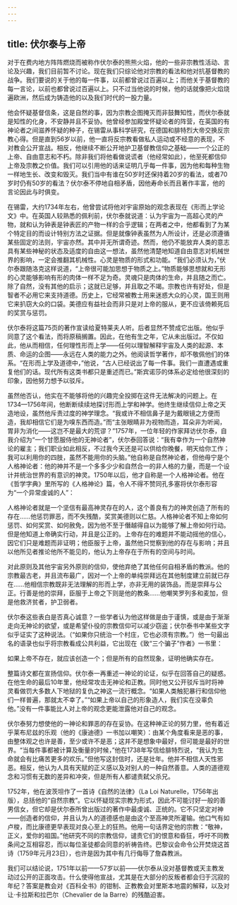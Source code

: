 ```yaml
---
---
---
```

title: 伏尔泰与上帝
---




对于在费内地方阵阵燃烧而被称作伏尔泰的熊熊火焰，他的一些非宗教性活动、言论及兴趣，我们目前暂不讨论。现在我们只综论他对宗教的看法和他对抗基督教的战争。我们要说的关于他的每一件事，以前都曾说过百遍以上；而他关于基督教的每一言论，以前也都曾说过百遍以上。只不过当他说的时候，他的话就像把火焰烧遍欧洲，然后成为铸造他的以及我们时代的一股力量。

他会怀疑基督信条，这是自然的事，因为宗教企图掩灭而非鼓舞知性，而伏尔泰就是知性的化身，不安静并且不妥协。他曾经参加殿堂怀疑论者的阵营，在英国的有神论者之间滋养怀疑的种子，在锡雷从事科学研究，在德国和腓特烈大帝交换反宗教心得。但是直到56岁以前，他一直将反宗教看做私人运动或不经意的表现，不对教会公开宣战。相反，他继续不断公开地护卫基督教信仰之基础——一个公正的上帝、自由意志和不朽。除非我们将他看做说谎者（他经常如此），他至死都信仰上帝及宗教之价值。我们可以引用他的话来证明几乎每一件事，因为他和每种生物一样地生长、改变和毁灭。我们当中有谁在50岁时还保持着20岁的看法，或者70岁时仍有50岁的看法？伏尔泰不停地自相矛盾，因他寿命长而且著作丰富，他的言论因此与时俱变。

在锡雷，大约1734年左右，他曾尝试将他对宇宙原始的观念表现在《形而上学论文》中。在英国人较熟悉的佩利前，伏尔泰就说道：认为宇宙为一高超心灵的产物，就和认为钟表是钟表匠的产物一样的合乎逻辑；在两者之中，他都看到了为某个特定目的而设计特别方法之证据。但是就像钟表虽然为人所设计，还是必须遵循某些固定的法则，宇宙亦然。其中并无所谓奇迹。然而，他仍不能放弃人类的意志具有某些神秘的状态及适度的自由这一想法，虽然他清楚地知道自由意志对机械世界的影响，一定会推翻其机械性。心灵是物质的形式和功能。“我们必须认为，”伏尔泰跟随洛克这样说道，“上帝很可能加思想于物质之上。”物质能够思想就和无形的心灵能够影响有形的肉体一样不足为奇。灵魂只是肉体的生命，并且随之而亡。除了自然，没有其他的启示；这就已足够，并且取之不竭。宗教也许有好处，但是智者不必用它来支持道德。历史上，它经常被教士用来迷惑大众的心灵，国王则用它来扒窃大众的口袋。美德应有益社会而非只是对上帝的服从，更不应该倚赖死后的奖赏与惩罚。

伏尔泰将这篇75页的著作宣读给夏特莱夫人听。后者显然不赞成它出版。他似乎同意了这个看法，而将原稿搁置。因此，在他有生之年，它从未出版过。不仅如此，他从而相信，任何理性形而上学——任何以理智解释宇宙及人类的起源、本质、命运的企图——永远在人类的能力之外。他阅读哲学著作，却不敬佩他们的体系。“在形而上学及道德中，”他说，“古人已经说出了每一件事。我们一直遭遇或重复他们的话。现代所有这类书都只是重述而已。”斯宾诺莎的体系必定给他很深刻的印象，因他努力想予以驳斥。

虽然他否认，他实在不能够将他的兴趣完全投掷在这件无法解决的问题上。在1734—1756年间，他断断续续地探讨形而上学和神学。他终生继续信仰上帝之天造地设，虽然他斥责过度的神学理念。“我或许不相信鼻子是为戴眼镜之方便而造，我却相信它们是为嗅东西而造。”而“主张眼睛非为视物而造，耳朵非为听闻，胃非为消化——这岂不是最大的荒谬？”1757年，一位年轻的作家拜访伏尔泰，自我介绍为“一个甘愿服侍他的无神论者”，伏尔泰回答说：“我有幸作为一个自然神论的雇主；我们职业如此相反，不过我今天还是可以供给你晚餐，明天给你工作；我可以利用你的四肢，虽然不能用你的头脑。”他自称是自然神论者，但他毋宁是个人格神论者：他的神并不是一个多多少少和自然合一的非人格的力量，而是一个设计并统治世界的有意识的神灵。1750年以后，他才自称是一个人格神论者。他在《哲学字典》里所写的《人格神论》篇，令人不得不赞同孔多塞将伏尔泰形容为“一个异常虔诚的人”：

人格神论者就是一个坚信有最高神灵存在的人，这个善良有力的神灵创造了所有的存在……他惩罚罪恶，而不失残酷，奖赏美德则以仁慈。人格神论者不知上帝如何惩罚、如何奖赏、如何赦免，因为他不至于僭越得自以为能够了解上帝如何行动。但是他知道上帝确实行动，并且是公正的。上帝存在的难题并不能动摇他的信心，因它们只是难题而非证明；他臣服于上帝，虽然他只觉察到他的存在与影响；并且以他所见者推论他所不能见的，他认为上帝存在于所有的空间与时间。

对此原则及其他宇宙另外原则的信仰，使他弃绝了其他任何自相矛盾的教派。他的宗教最古老，并且流布最广，因对一个上帝的单纯崇拜远在其他制度建立前就已存在……他相信宗教既非无法理解的形而上学，亦非无用的装饰品，而是崇拜与公正。行善是他的崇拜，臣服于上帝之下则是他的教条……他嘲笑罗列多和麦加，但是他救济贫者，护卫弱者。



伏尔泰这些表白是否真心诚意？一些学者认为他这样做是由于谨慎，或是由于渐渐走向无神论的欲望，或是希望仆役的宗教信仰可以减少窃盗；伏尔泰书中某些文字似乎证实了这种说法。（“如果你只统治一个村庄，它也必须有宗教。”）他一句最出名的语录也似乎将宗教看成公共利益，它出现在《致“三个骗子”作者》一书里：

如果上帝不存在，就应该创造一个；但是所有的自然现象，证明他确实存在。



整篇诗文都在宣扬信仰。伏尔泰一再重述一神论的论证，似乎在回答自己的疑惑。在他生命的最后10年里，他经常攻击无神论和正教。同时他又公开驳斥当时将神灵看做罚大多数人下地狱的复仇之神这一流行概念。“如果人类触犯暴行和信仰他们一样普遍，那就太不幸了。”“如果上帝以自己的形象造人，我们实在没辜负他。”没有一件事能比人对上帝的观念更能泄露他对自己的观念。

伏尔泰努力想使他的一神论和罪恶的存在妥协。在这种神正论的努力里，他有着近乎莱布尼兹的乐观（他的《康迪德》一书加以嘲笑）：由某个角度看来是恶的事，由整体观之也许是善，至少或许不是恶；这并不是想象中最好，但可能是最好的世界。“当每件事都被计算及衡量的时候，”他在1738年写信给腓特烈说，“我认为生命就会有比痛苦更多的欢乐。”但他写这封信时，还是壮年。他并不相信人天性邪恶。相反，他认为人具有天赋的正义感以及对别人的一种自然善意。人类的道德观念和习惯有无数的差异和冲突，但是所有人都谴责弑父杀兄。

1752年，他在波茨坦作了一首诗《自然的法律》（La Loi Naturelle，1756年出版），总括他的“自然宗教”。它以怀疑现实宗教为形式，因此不可能讨好一般的善男信女，但它却是伏尔泰所曾出版过的著作中最虔诚、正统的。它不只坚定对神——创造者的信仰，并且认为人的道德感也是由这个至高神灵所灌输。他口气有如卢梭，而比康德更早表现对良心至上的狂热。他用一句话界定他的宗教：“敬神，正义，爱你的祖国。”他研究不同的宗教信仰，谴责它们的恨意和昏狂，呼吁不同教条间之互相容忍，而以每位圣徒都会同意的祈祷告终。巴黎议会命令公开焚烧这首诗（1759年元月23日），也许是因为其中有几行侮辱了詹森教派。

我们可以结论说，1751年以前——57岁以前——伏尔泰从没对基督教或天主教发动过公开的正面攻击。什么使得他宣战，尤其是在大部分的反叛者都会归于沉寂的年纪？答案是教会对《百科全书》的钳制、正教教会对里斯本地震的解释，以及对让·卡拉斯和拉巴尔（Chevalier de la Barre）的残酷迫害。
